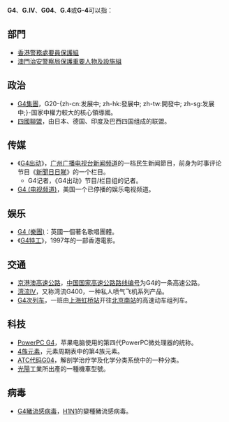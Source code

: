 {{DisambigNav|G|4}}
'''G4'''、'''G.IV'''、'''G04'''、'''G.4'''或'''G-4'''可以指：

== 部門 ==
* [[香港警務處|香港警務處]][[要員保護組|要員保護組]]
* [[治安警察局|澳門治安警察局]][[保護重要人物及設施組|保護重要人物及設施組]]

== 政治 ==
* [[G4集團|G4集團]]，G20-{zh-cn:发展中; zh-hk:發展中; zh-tw:開發中; zh-sg:发展中;}-国家中權力較大的核心領導國。
* [[四國聯盟|四國聯盟]]，由日本、德国、印度及巴西四国组成的联盟。

== 传媒 ==
* 《[[G4出动|G4出动]]》，[[广州广播电视台|广州广播电视台]][[广州广播电视台新闻频道|新闻频道]]的一档民生新闻節目，前身为时事评论节目《[[新聞日日睇|新聞日日睇]]》的一个栏目。
** G4记者，《G4出动》节目/栏目组的记者。
* [[G4_(电视频道)|G4 (电视频道)]]，美国一个已停播的娱乐电视频道。

== 娱乐 ==
* [[G4_(樂團)|G4 (樂團)]]：英國一個著名歌唱團體。
* 《[[G4特工|G4特工]]》，1997年的一部香港電影。

== 交通 ==
* [[京港澳高速公路|京港澳高速公路]]，[[中国国家高速公路路线编号|中国国家高速公路路线编号]]为G4的一条高速公路。
* [[湾流IV|湾流IV]]，又称湾流G400，一种私人喷气飞机系列产品。
* [[京沪高速动车组列车|G4次列车]]，一班由[[上海虹桥站|上海虹桥站]]开往[[北京南站|北京南站]]的高速动车组列车。

== 科技 ==
* [[PowerPC_G4|PowerPC G4]]，苹果电脑使用的第四代PowerPC微处理器的统称。
* [[4族元素|4族元素]]，元素周期表中的第4族元素。
* [[ATC代码G04|ATC代码G04]]，解剖学治疗学及化学分类系统中的一种分类。
* [[光陽|光陽]]工業所出產的一種機車型號。
==病毒==
*[[G4豬流感病毒|G4豬流感病毒]]，[[H1N1|H1N1]]的變種豬流感病毒。

{{disambig}}